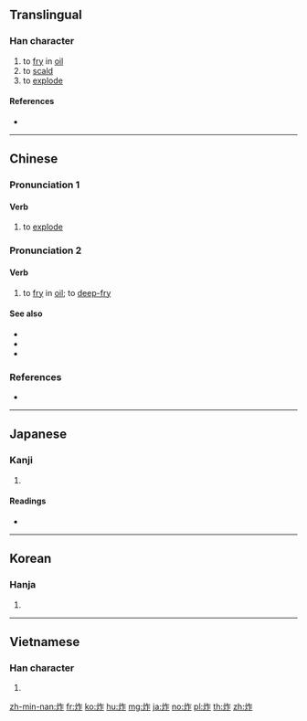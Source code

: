 {{character info/new}}
==Translingual==

===Han character===
{{Han char|rn=86|rad=火|as=05|sn=9|four=98811|canj=FOS|ids=⿰火乍}}

# to [[fry]] in [[oil]]
# to [[scald]]
# to [[explode]]

====References====
* {{Han ref|kx=0669.101|dkj=18979|dj=1078.140|hdz=32196.010|uh=70B8|ud=28856|bh=ACB5|bd=44213}}

----

==Chinese==
{{zh-forms}}

===Pronunciation 1===
{{zh-pron
|m=zhà
|c=zaa3
|h=pfs=
|md=
|mn=chà
|w=
|mc=
|oc=
|ma=y
|cat=v
}}
{{attention|zh|Min Nan and Old/Middle Chinese needs checking/attention 07:13, 15 January 2016 (UTC)}}

====Verb====
{{zh-verb}}

# to [[explode]]

===Pronunciation 2===
{{theaji|chòaⁿ/chia̍h}}
{{zh-pron
|m=zhá
|c=zaa3
|h=pfs=
|md=
|mn=chòaⁿ/chia̍h
|w=
|mc=
|oc=
|cat=v
}}
{{attention|zh|Min Nan and Old/Middle Chinese needs checking/attention 07:13, 15 January 2016 (UTC)}}

====Verb====
{{zh-verb}}

# to [[fry]] in [[oil]]; to [[deep-fry]]

====See also====
* {{zh-l|煸}}
* {{zh-l|炒}}
* {{zh-l|煎}}

===References===
* {{thcwd|5191}}

----

==Japanese==

===Kanji===
{{ja-kanji|grade=|rs=火05}}

# {{defn|lang=ja|sort=火05}}

====Readings====
* {{ja-readings|on=[[さく]] (saku), [[さ]] (sa), [[さつ]] (satsu)|kun=[[あげる]] (ageru)}}

----

==Korean==

===Hanja===
{{ko-hanja|hangeul=작|eumhun=|rv=jak|mr=chak|y=cak}}

# {{defn|lang=ko|sort=火05}}

----

==Vietnamese==

===Han character===
{{vi-hantu|[[tạc]]|rs=火05}}

# {{defn|lang=vi|sort=火05}}

[[zh-min-nan:炸]]
[[fr:炸]]
[[ko:炸]]
[[hu:炸]]
[[mg:炸]]
[[ja:炸]]
[[no:炸]]
[[pl:炸]]
[[th:炸]]
[[zh:炸]]